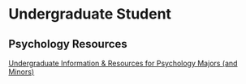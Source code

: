 # Undergraduate Student

## Psychology Resources

[Undergraduate Information & Resources for Psychology Majors (and Minors)](https://sites.google.com/a/wfu.edu/psych/home)

